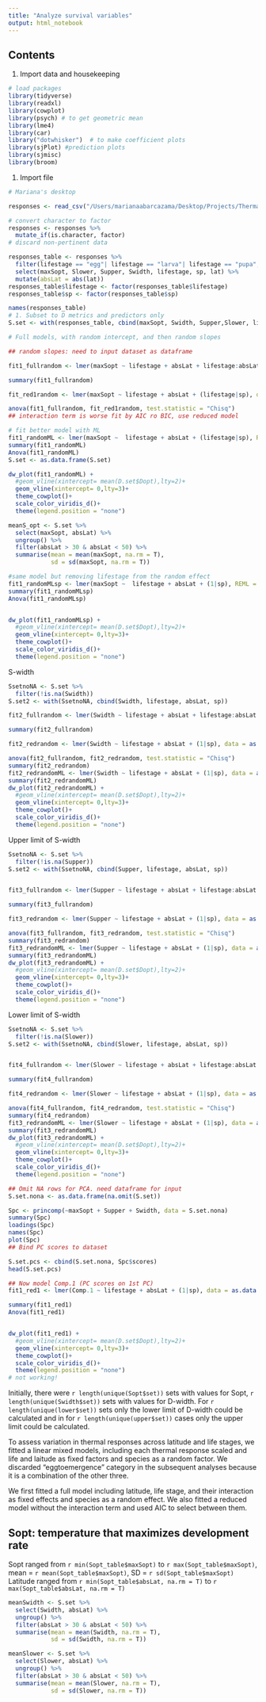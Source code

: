 ```yaml
---
title: "Analyze survival variables"
output: html_notebook
---
```

## Contents
1. Import data and housekeeping

```r
# load packages
library(tidyverse)
library(readxl)
library(cowplot)
library(psych) # to get geometric mean
library(lme4)
library(car)
library("dotwhisker")  # to make coefficient plots
library(sjPlot) #prediction plots
library(sjmisc)
library(broom)
```
1. Import file
```r
# Mariana's desktop

responses <- read_csv("/Users/marianaabarcazama/Desktop/Projects/ThermalPerformance/ThermalResponsesII.csv")

```


```r
# convert character to factor
responses <- responses %>%
  mutate_if(is.character, factor)
# discard non-pertinent data

responses_table <- responses %>% 
  filter(lifestage == "egg"| lifestage == "larva"| lifestage == "pupa", quality!= "inferred", quality != "combination", !is.na(maxSopt)) %>% 
  select(maxSopt, Slower, Supper, Swidth, lifestage, sp, lat) %>% 
  mutate(absLat = abs(lat))
responses_table$lifestage <- factor(responses_table$lifestage)
responses_table$sp <- factor(responses_table$sp)

```


```r
names(responses_table)
# 1. Subset to D metrics and predictors only
S.set <- with(responses_table, cbind(maxSopt, Swidth, Supper,Slower, lifestage, absLat, sp))

# Full models, with random intercept, and then random slopes

## random slopes: need to input dataset as dataframe

fit1_fullrandom <- lmer(maxSopt ~ lifestage + absLat + lifestage:absLat + (lifestage|sp), data = as.data.frame(S.set), REML = F) #

summary(fit1_fullrandom)

fit_red1random <- lmer(maxSopt ~ lifestage + absLat + (lifestage|sp), data = as.data.frame(S.set))

anova(fit1_fullrandom, fit_red1random, test.statistic = "Chisq")
## interaction term is worse fit by AIC ro BIC, use reduced model

# fit better model with ML
fit1_randomML <- lmer(maxSopt ~  lifestage + absLat + (lifestage|sp), REML = F, data = as.data.frame(S.set))
summary(fit1_randomML)
Anova(fit1_randomML)
S.set <- as.data.frame(S.set)

dw_plot(fit1_randomML) +
  #geom_vline(xintercept= mean(D.set$Dopt),lty=2)+
  geom_vline(xintercept= 0,lty=3)+
  theme_cowplot()+
  scale_color_viridis_d()+
  theme(legend.position = "none")

meanS_opt <- S.set %>% 
  select(maxSopt, absLat) %>% 
  ungroup() %>% 
  filter(absLat > 30 & absLat < 50) %>% 
  summarise(mean = mean(maxSopt, na.rm = T), 
            sd = sd(maxSopt, na.rm = T))
```



```r
#same model but removing lifestage from the random effect
fit1_randomMLsp <- lmer(maxSopt ~  lifestage + absLat + (1|sp), REML = F, data = as.data.frame(S.set))
summary(fit1_randomMLsp)
Anova(fit1_randomMLsp)


dw_plot(fit1_randomMLsp) +
  #geom_vline(xintercept= mean(D.set$Dopt),lty=2)+
  geom_vline(xintercept= 0,lty=3)+
  theme_cowplot()+
  scale_color_viridis_d()+
  theme(legend.position = "none")
```


S-width
```r
SsetnoNA <- S.set %>% 
  filter(!is.na(Swidth)) 
S.set2 <- with(SsetnoNA, cbind(Swidth, lifestage, absLat, sp))

fit2_fullrandom <- lmer(Swidth ~ lifestage + absLat + lifestage:absLat + (1|sp), data = as.data.frame(S.set), REML = F) #

summary(fit2_fullrandom)

fit2_redrandom <- lmer(Swidth ~ lifestage + absLat + (1|sp), data = as.data.frame(S.set))

anova(fit2_fullrandom, fit2_redrandom, test.statistic = "Chisq")
summary(fit2_redrandom)
fit2_redrandomML <- lmer(Swidth ~ lifestage + absLat + (1|sp), data = as.data.frame(S.set), REML = F)
summary(fit2_redrandomML)
dw_plot(fit2_redrandomML) +
  #geom_vline(xintercept= mean(D.set$Dopt),lty=2)+
  geom_vline(xintercept= 0,lty=3)+
  theme_cowplot()+
  scale_color_viridis_d()+
  theme(legend.position = "none")

```

Upper limit of S-width
```r
SsetnoNA <- S.set %>% 
  filter(!is.na(Supper)) 
S.set2 <- with(SsetnoNA, cbind(Supper, lifestage, absLat, sp))


fit3_fullrandom <- lmer(Supper ~ lifestage + absLat + lifestage:absLat + (1|sp), data = as.data.frame(S.set), REML = F) #

summary(fit3_fullrandom)

fit3_redrandom <- lmer(Supper ~ lifestage + absLat + (1|sp), data = as.data.frame(S.set))

anova(fit3_fullrandom, fit3_redrandom, test.statistic = "Chisq")
summary(fit3_redrandom)
fit3_redrandomML <- lmer(Supper ~ lifestage + absLat + (1|sp), data = as.data.frame(S.set), REML = F)
summary(fit3_redrandomML)
dw_plot(fit3_redrandomML) +
  #geom_vline(xintercept= mean(D.set$Dopt),lty=2)+
  geom_vline(xintercept= 0,lty=3)+
  theme_cowplot()+
  scale_color_viridis_d()+
  theme(legend.position = "none")

```


Lower limit of S-width
```r
SsetnoNA <- S.set %>% 
  filter(!is.na(Slower)) 
S.set2 <- with(SsetnoNA, cbind(Slower, lifestage, absLat, sp))


fit4_fullrandom <- lmer(Slower ~ lifestage + absLat + lifestage:absLat + (1|sp), data = as.data.frame(S.set), REML = F) #

summary(fit4_fullrandom)

fit4_redrandom <- lmer(Slower ~ lifestage + absLat + (1|sp), data = as.data.frame(S.set))

anova(fit4_fullrandom, fit4_redrandom, test.statistic = "Chisq")
summary(fit4_redrandom)
fit3_redrandomML <- lmer(Slower ~ lifestage + absLat + (1|sp), data = as.data.frame(S.set), REML = F)
summary(fit3_redrandomML)
dw_plot(fit3_redrandomML) +
  #geom_vline(xintercept= mean(D.set$Dopt),lty=2)+
  geom_vline(xintercept= 0,lty=3)+
  theme_cowplot()+
  scale_color_viridis_d()+
  theme(legend.position = "none")

```


```r
## Omit NA rows for PCA. need dataframe for input
S.set.nona <- as.data.frame(na.omit(S.set))

Spc <- princomp(~maxSopt + Supper + Swidth, data = S.set.nona)
summary(Spc)
loadings(Spc)
names(Spc)
plot(Spc)
## Bind PC scores to dataset

S.set.pcs <- cbind(S.set.nona, Spc$scores)
head(S.set.pcs)

## Now model Comp.1 (PC scores on 1st PC)
fit1_red1 <- lmer(Comp.1 ~ lifestage + absLat + (1|sp), data = as.data.frame(S.set.pcs), REML = F)

summary(fit1_red1)
Anova(fit1_red1)


dw_plot(fit1_red1) +
  #geom_vline(xintercept= mean(D.set$Dopt),lty=2)+
  geom_vline(xintercept= 0,lty=3)+
  theme_cowplot()+
  scale_color_viridis_d()+
  theme(legend.position = "none")
# not working! 
```












Initially, there were `r length(unique(Sopt$set))` sets with values for Sopt, `r length(unique(Swidth$set))` sets with values for D-width. For `r length(unique(lower$set))` sets only the lower limit of D-width could be calculated and in  for `r length(unique(upper$set))` cases only the upper limit could be calculated.

To assess variation in thermal responses across latitude and life stages, we fitted a linear mixed models, including each thermal response scaled and life and laitude as fixed factors and species as a random factor. We discarded "eggtoemergence" category in the subsequent analyses because it is a combination of the other three.

We first fitted a full model including latitude, life stage, and their interaction as fixed effects and species as a random effect. We also fitted a reduced model without the interaction term and used AIC to select between them. 

## Sopt: temperature that maximizes development rate
Sopt ranged from `r min(Sopt_table$maxSopt)` to `r max(Sopt_table$maxSopt)`, mean =  `r mean(Sopt_table$maxSopt)`, SD = `r sd(Sopt_table$maxSopt)`
Latitude ranged from `r min(Sopt_table$absLat, na.rm = T)` to `r max(Sopt_table$absLat, na.rm = T)`

```r
meanSwidth <- S.set %>% 
  select(Swidth, absLat) %>% 
  ungroup() %>% 
  filter(absLat > 30 & absLat < 50) %>% 
  summarise(mean = mean(Swidth, na.rm = T), 
            sd = sd(Swidth, na.rm = T))
```


```r
meanSlower <- S.set %>% 
  select(Slower, absLat) %>% 
  ungroup() %>% 
  filter(absLat > 30 & absLat < 50) %>% 
  summarise(mean = mean(Slower, na.rm = T), 
            sd = sd(Slower, na.rm = T))
```
